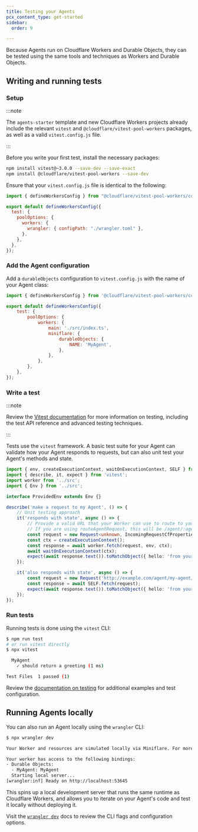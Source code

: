 ```yaml
---
title: Testing your Agents
pcx_content_type: get-started
sidebar:
  order: 9

---
```



Because Agents run on Cloudflare Workers and Durable Objects, they can be tested using the same tools and techniques as Workers and Durable Objects.

## Writing and running tests

### Setup

:::note

The `agents-starter` template and new Cloudflare Workers projects already include the relevant `vitest` and `@cloudflare/vitest-pool-workers` packages, as well as a valid `vitest.config.js` file.

:::

Before you write your first test, install the necessary packages:

```sh
npm install vitest@~3.0.0 --save-dev --save-exact
npm install @cloudflare/vitest-pool-workers --save-dev
```

Ensure that your `vitest.config.js` file is identical to the following:

```js
import { defineWorkersConfig } from "@cloudflare/vitest-pool-workers/config";

export default defineWorkersConfig({
  test: {
    poolOptions: {
      workers: {
        wrangler: { configPath: "./wrangler.toml" },
      },
    },
  },
});
```

### Add the Agent configuration

Add a `durableObjects` configuration to `vitest.config.js` with the name of your Agent class:

```js
import { defineWorkersConfig } from '@cloudflare/vitest-pool-workers/config';

export default defineWorkersConfig({
	test: {
		poolOptions: {
			workers: {
				main: './src/index.ts',
				miniflare: {
					durableObjects: {
						NAME: 'MyAgent',
					},
				},
			},
		},
	},
});
```

### Write a test

:::note

Review the [Vitest documentation](https://vitest.dev/) for more information on testing, including the test API reference and advanced testing techniques.

:::

Tests use the `vitest` framework. A basic test suite for your Agent can validate how your Agent responds to requests, but can also unit test your Agent's methods and state.

```ts
import { env, createExecutionContext, waitOnExecutionContext, SELF } from 'cloudflare:test';
import { describe, it, expect } from 'vitest';
import worker from '../src';
import { Env } from '../src';

interface ProvidedEnv extends Env {}

describe('make a request to my Agent', () => {
	// Unit testing approach
	it('responds with state', async () => {
		// Provide a valid URL that your Worker can use to route to your Agent
		// If you are using routeAgentRequest, this will be /agent/:agent/:name
		const request = new Request<unknown, IncomingRequestCfProperties>('http://example.com/agent/my-agent/agent-123');
		const ctx = createExecutionContext();
		const response = await worker.fetch(request, env, ctx);
		await waitOnExecutionContext(ctx);
		expect(await response.text()).toMatchObject({ hello: 'from your agent' });
	});

	it('also responds with state', async () => {
		const request = new Request('http://example.com/agent/my-agent/agent-123');
		const response = await SELF.fetch(request);
		expect(await response.text()).toMatchObject({ hello: 'from your agent' });
	});
});
```

### Run tests

Running tests is done using the `vitest` CLI:

```sh
$ npm run test
# or run vitest directly
$ npx vitest
```
```sh output
  MyAgent
    ✓ should return a greeting (1 ms)

Test Files  1 passed (1)
```

Review the [documentation on testing](/workers/testing/vitest-integration/get-started/write-your-first-test/) for additional examples and test configuration.

## Running Agents locally

You can also run an Agent locally using the `wrangler` CLI:

```sh
$ npx wrangler dev
```
```sh output
Your Worker and resources are simulated locally via Miniflare. For more information, see: https://developers.cloudflare.com/workers/testing/local-development.

Your worker has access to the following bindings:
- Durable Objects:
  - MyAgent: MyAgent
  Starting local server...
[wrangler:inf] Ready on http://localhost:53645
```

This spins up a local development server that runs the same runtime as Cloudflare Workers, and allows you to iterate on your Agent's code and test it locally without deploying it.

Visit the [`wrangler dev`](https://developers.cloudflare.com/workers/wrangler/commands/#dev) docs to review the CLI flags and configuration options.
